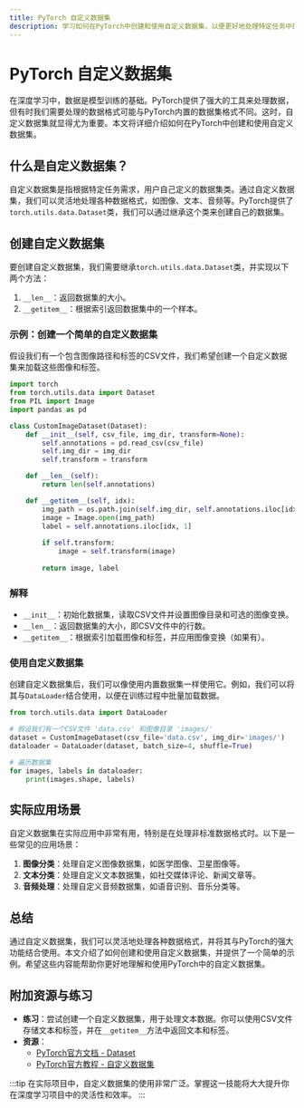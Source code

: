 ```yaml
---
title: PyTorch 自定义数据集
description: 学习如何在PyTorch中创建和使用自定义数据集，以便更好地处理特定任务中的数据。
---
```


# PyTorch 自定义数据集

在深度学习中，数据是模型训练的基础。PyTorch提供了强大的工具来处理数据，但有时我们需要处理的数据格式可能与PyTorch内置的数据集格式不同。这时，自定义数据集就显得尤为重要。本文将详细介绍如何在PyTorch中创建和使用自定义数据集。

## 什么是自定义数据集？

自定义数据集是指根据特定任务需求，用户自己定义的数据集类。通过自定义数据集，我们可以灵活地处理各种数据格式，如图像、文本、音频等。PyTorch提供了`torch.utils.data.Dataset`类，我们可以通过继承这个类来创建自己的数据集。

## 创建自定义数据集

要创建自定义数据集，我们需要继承`torch.utils.data.Dataset`类，并实现以下两个方法：

1. `__len__`：返回数据集的大小。
2. `__getitem__`：根据索引返回数据集中的一个样本。

### 示例：创建一个简单的自定义数据集

假设我们有一个包含图像路径和标签的CSV文件，我们希望创建一个自定义数据集来加载这些图像和标签。

```python
import torch
from torch.utils.data import Dataset
from PIL import Image
import pandas as pd

class CustomImageDataset(Dataset):
    def __init__(self, csv_file, img_dir, transform=None):
        self.annotations = pd.read_csv(csv_file)
        self.img_dir = img_dir
        self.transform = transform

    def __len__(self):
        return len(self.annotations)

    def __getitem__(self, idx):
        img_path = os.path.join(self.img_dir, self.annotations.iloc[idx, 0])
        image = Image.open(img_path)
        label = self.annotations.iloc[idx, 1]
        
        if self.transform:
            image = self.transform(image)
        
        return image, label
```

### 解释

- `__init__`：初始化数据集，读取CSV文件并设置图像目录和可选的图像变换。
- `__len__`：返回数据集的大小，即CSV文件中的行数。
- `__getitem__`：根据索引加载图像和标签，并应用图像变换（如果有）。

### 使用自定义数据集

创建自定义数据集后，我们可以像使用内置数据集一样使用它。例如，我们可以将其与`DataLoader`结合使用，以便在训练过程中批量加载数据。

```python
from torch.utils.data import DataLoader

# 假设我们有一个CSV文件 'data.csv' 和图像目录 'images/'
dataset = CustomImageDataset(csv_file='data.csv', img_dir='images/')
dataloader = DataLoader(dataset, batch_size=4, shuffle=True)

# 遍历数据集
for images, labels in dataloader:
    print(images.shape, labels)
```

## 实际应用场景

自定义数据集在实际应用中非常有用，特别是在处理非标准数据格式时。以下是一些常见的应用场景：

1. **图像分类**：处理自定义图像数据集，如医学图像、卫星图像等。
2. **文本分类**：处理自定义文本数据集，如社交媒体评论、新闻文章等。
3. **音频处理**：处理自定义音频数据集，如语音识别、音乐分类等。

## 总结

通过自定义数据集，我们可以灵活地处理各种数据格式，并将其与PyTorch的强大功能结合使用。本文介绍了如何创建和使用自定义数据集，并提供了一个简单的示例。希望这些内容能帮助你更好地理解和使用PyTorch中的自定义数据集。

## 附加资源与练习

- **练习**：尝试创建一个自定义数据集，用于处理文本数据。你可以使用CSV文件存储文本和标签，并在`__getitem__`方法中返回文本和标签。
- **资源**：
  - [PyTorch官方文档 - Dataset](https://pytorch.org/docs/stable/data.html#torch.utils.data.Dataset)
  - [PyTorch官方教程 - 自定义数据集](https://pytorch.org/tutorials/beginner/data_loading_tutorial.html)

:::tip
在实际项目中，自定义数据集的使用非常广泛。掌握这一技能将大大提升你在深度学习项目中的灵活性和效率。
:::
